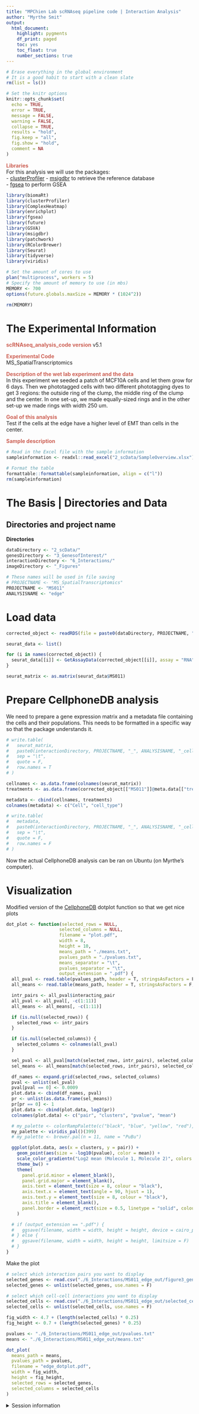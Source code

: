 ---
title: "MPChien Lab scRNAseq pipeline code | Interaction Analysis"
author: "Myrthe Smit"
output:
  html_document:
    highlight: pygments
    df_print: paged
    toc: yes
    toc_float: true
    number_sections: true
---

```{r setup, include=FALSE}
# Erase everything in the global environment
# It is a good habit to start with a clean slate
rm(list = ls())

# Set the knitr options
knitr::opts_chunk$set(
  echo = TRUE,
  error = TRUE,
  message = FALSE,
  warning = FALSE,
  collapse = TRUE,
  results = "hold",
  fig.keep = "all",
  fig.show = "hold",
  comment = NA
)
```

<span style="color:#cd6155;">**Libraries**</span> <br>
For this analysis we will use the packages:<br>
- [clusterProfiler](http://yulab-smu.top/clusterProfiler-book/index.html)
- [msigdbr](https://cran.r-project.org/web/packages/msigdbr/vignettes/msigdbr-intro.html) to retrieve the reference database <br>
- [fgsea](https://github.com/ctlab/fgsea) to perform GSEA

```{r libraries}
library(biomaRt)
library(clusterProfiler)
library(ComplexHeatmap)
library(enrichplot)
library(fgsea)
library(future)
library(GSVA)
library(msigdbr)
library(patchwork)
library(RColorBrewer)
library(Seurat)
library(tidyverse)
library(viridis)

# Set the amount of cores to use
plan("multiprocess", workers = 5)
# Specify the amount of memory to use (in mbs)
MEMORY <- 700
options(future.globals.maxSize = MEMORY * (1024^2))

rm(MEMORY)
```

# The Experimental Information
<span style="color:#cd6155;">**scRNAseq_analysis_code version**</span> v5.1

<span style="color:#cd6155;">**Experimental Code**</span> <br>
MS_SpatialTranscriptomics

<span style="color:#cd6155;">**Description of the wet lab experiment and the data**</span> <br>
In this experiment we seeded a patch of MCF10A cells and let them grow for 6 days. Then we phototagged cells with two different phototagging dyes to get 3 regions: the outside ring of the clump, the middle ring of the clump and the center. In one set-up, we made equally-sized rings and in the other set-up we made rings with width 250 um. 

<span style="color:#cd6155;">**Goal of this analysis **</span> <br>
Test if the cells at the edge have a higher level of EMT than cells in the center.

<span style="color:#cd6155;">**Sample description**</span> <br>
```{r experiments, echo=FALSE}
# Read in the Excel file with the sample information
sampleinformation <- readxl::read_excel("2_scData/SampleOverview.xlsx")

# Format the table
formattable::formattable(sampleinformation, align = c("l"))
rm(sampleinformation)
```

# The Basis | Directories and Data
## Directories and project name
**Directories** <br>
```{r}
dataDirectory <- "2_scData/"
genesDirectory <- "3_GenesofInterest/"
interactionDirectory <- "6_Interactions/"
imageDirectory <- "_Figures"

# These names will be used in file saving
# PROJECTNAME <- "MS_SpatialTranscriptomics"
PROJECTNAME <- "MS011"
ANALYSISNAME <- "edge"
```

# Load data
```{r}
corrected_object <- readRDS(file = paste0(dataDirectory, PROJECTNAME, "_", ANALYSISNAME, "_CorrectedObject.rds"))

seurat_data <- list()

for (i in names(corrected_object)) {
  seurat_data[[i]] <- GetAssayData(corrected_object[[i]], assay = "RNA", slot = "data")
}

seurat_matrix <- as.matrix(seurat_data$MS011)
```

# Prepare CellphoneDB analysis 
We need to prepare a gene expression matrix and a metadata file containing the cells and their populations. This needs to be formatted in a specific way so that the package understands it. 
```{r}
# write.table(
#   seurat_matrix,
#   paste0(interactionDirectory, PROJECTNAME, "_", ANALYSISNAME, "_cellphonedb_count.txt"),
#   sep = "\t",
#   quote = F,
#   row.names = T
# )

cellnames <- as.data.frame(colnames(seurat_matrix))
treatments <- as.data.frame(corrected_object[["MS011"]]@meta.data[["treatment"]])

metadata <- cbind(cellnames, treatments)
colnames(metadata) <- c("Cell", "cell_type")

# write.table(
#   metadata,
#   paste0(interactionDirectory, PROJECTNAME, "_", ANALYSISNAME, "_cellphonedb_meta.txt"),
#   sep = "\t",
#   quote = F,
#   row.names = F
# )
```

Now the actual CellphoneDB analysis can be ran on Ubuntu (on Myrthe's computer).

# Visualization
Modified version of the [CellphoneDB](https://www.cellphonedb.org) dotplot function so that we get nice plots
```{r}
dot_plot <- function(selected_rows = NULL,
                    selected_columns = NULL,
                    filename = "plot.pdf",
                    width = 8,
                    height = 10,
                    means_path = "./means.txt",
                    pvalues_path = "./pvalues.txt",
                    means_separator = "\t",
                    pvalues_separator = "\t",
                    output_extension = ".pdf") {
  all_pval <- read.table(pvalues_path, header = T, stringsAsFactors = F, sep = means_separator, comment.char = "", check.names = F)
  all_means <- read.table(means_path, header = T, stringsAsFactors = F, sep = pvalues_separator, comment.char = "", check.names = F)

  intr_pairs <- all_pval$interacting_pair
  all_pval <- all_pval[, -c(1:11)]
  all_means <- all_means[, -c(1:11)]

  if (is.null(selected_rows)) {
    selected_rows <- intr_pairs
  }

  if (is.null(selected_columns)) {
    selected_columns <- colnames(all_pval)
  }

  sel_pval <- all_pval[match(selected_rows, intr_pairs), selected_columns]
  sel_means <- all_means[match(selected_rows, intr_pairs), selected_columns]

  df_names <- expand.grid(selected_rows, selected_columns)
  pval <- unlist(sel_pval)
  pval[pval == 0] <- 0.0009
  plot.data <- cbind(df_names, pval)
  pr <- unlist(as.data.frame(sel_means))
  pr[pr == 0] <- 1
  plot.data <- cbind(plot.data, log2(pr))
  colnames(plot.data) <- c("pair", "clusters", "pvalue", "mean")

  # my_palette <- colorRampPalette(c("black", "blue", "yellow", "red"), alpha=TRUE)(n=399)
  my_palette <- viridis_pal()(399)
  # my_palette <- brewer.pal(n = 11, name = "PuBu")

  ggplot(plot.data, aes(x = clusters, y = pair)) +
    geom_point(aes(size = -log10(pvalue), color = mean)) +
    scale_color_gradientn("Log2 mean (Molecule 1, Molecule 2)", colors = my_palette) +
    theme_bw() +
    theme(
      panel.grid.minor = element_blank(),
      panel.grid.major = element_blank(),
      axis.text = element_text(size = 8, colour = "black"),
      axis.text.x = element_text(angle = 90, hjust = 1),
      axis.text.y = element_text(size = 8, colour = "black"),
      axis.title = element_blank(),
      panel.border = element_rect(size = 0.5, linetype = "solid", colour = "black")
    )

  # if (output_extension == ".pdf") {
  #   ggsave(filename, width = width, height = height, device = cairo_pdf, limitsize = F)
  # } else {
  #   ggsave(filename, width = width, height = height, limitsize = F)
  # }
}

```

Make the plot
```{r}
# select which interaction pairs you want to display
selected_genes <- read.csv("./6_Interactions/MS011_edge_out/figure3_genes.csv", header = F)
selected_genes <- unlist(selected_genes, use.names = F)

# select which cell-cell interactions you want to display
selected_cells <- read.csv("./6_Interactions/MS011_edge_out/selected_cells.csv", header = F)
selected_cells <- unlist(selected_cells, use.names = F)

fig_width <- 4.7 + (length(selected_cells) * 0.25)
fig_height <- 0.7 + (length(selected_genes) * 0.25)

pvalues <- "./6_Interactions/MS011_edge_out/pvalues.txt"
means <- "./6_Interactions/MS011_edge_out/means.txt"

dot_plot(
  means_path = means,
  pvalues_path = pvalues,
  filename = "edge_dotplot.pdf",
  width = fig_width,
  height = fig_height,
  selected_rows = selected_genes,
  selected_columns = selected_cells
)
```

<details>
  <summary>Session information</summary>
```{r}
devtools::session_info()
```
</details> 

